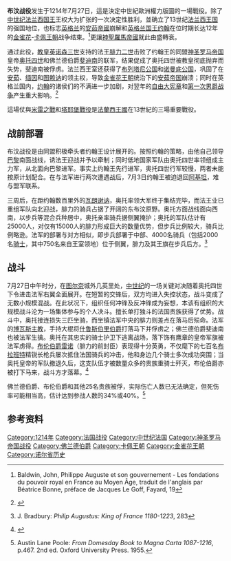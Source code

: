 {{noteTA|G1=法国地名}}
{{Infobox military conflict
|conflict=布汶战役
|image=[[File:Bataille_de_Bouvines_gagnee_par_Philippe_Auguste.jpg|300px]]
|caption=[[法国君主列表|法兰西国王]][[腓力二世_(法兰西)|腓力二世]]在布汶战场<br>（[[凡尔赛宫|凡尔赛宫]]{{le|战争画廊|Galerie des Batailles}}画作）
|partof= [[韦尔夫家族|韦尔夫]]-[[霍亨斯陶芬王朝|霍亨斯陶芬王朝]]战争和[[金雀花王朝|金雀花]]-[[卡佩王朝|卡佩王朝]]战争
|date=1214年7月27日
|place=[[布汶|布汶]]（位于今[[里尔|里尔]]和[[图尔奈|图尔奈]]两城之间，13世纪时属于法兰西王的封臣[[佛兰德伯国|佛兰德伯国]]领地）
|result=[[法兰西王国|法兰西王国]]胜利
|combatant1=[[image:Holy_Roman_Empire_Arms-single_head.svg|16px]] [[神聖羅馬帝國|神聖羅馬帝國]]<br>[[image:Blason_Nord-Pas-De-Calais.svg|16px]] [[佛兰德伯国|佛兰德伯国]]<br>[[image:Royal_Arms_of_England_(1198-1340).svg|16px]] [[英格兰王国|英格兰王国]]<br>[[image:Blason_Lorraine.svg|16px]] [[布伦伯国|布伦伯国]]<br>[[image:Coat_of_arms_of_Brabant.svg|16px]][[布拉班特公國|布拉班特公國]] <br>[[image:Arms_of_Geoffrey_of_Anjou.svg|16px]][[什鲁斯伯里伯国|什鲁斯伯里伯国]]
|combatant2=[[image:France_Ancient.svg|16px]] [[中世纪的法国|法兰西王国]]
|commander1=[[image:Holy_Roman_Empire_Arms-single_head.svg|16px]] [[奥托四世_(神圣罗马帝国)|神圣罗马帝国皇帝奥托四世]]<br>[[image:Arms_of_Geoffrey_of_Anjou.svg|16px]] [[朗格斯佩的威廉，第三代什鲁斯伯里伯爵|什鲁斯伯里伯爵朗格斯佩的威廉]]（投降）<br>[[image:Blason_Lorraine.svg|16px]] [[布伦的雷诺|布伦伯爵雷诺]]（投降）<br>[[image:Blason_Nord-Pas-De-Calais.svg|16px]] [[斐迪南，佛兰德伯爵|佛兰德伯爵斐迪南]]（投降）<br>[[image:Coat_of_arms_of_Brabant.svg|16px]] [[亨利一世_(布拉班特)|布拉班特公爵亨利一世]]|commander2=[[image:France_Ancient.svg|16px]] [[腓力二世_(法兰西)|法兰西国王腓力二世]]<br> [[image:Blason_Comtes_de_Dreux.svg|16px]] [[德伊勒的罗伯特|德伊勒伯爵罗伯特]]<br>[[image:France_Ancient.svg|16px]] [[德伊勒的菲利普|博瓦斯主教]]<br>[[image:Blason_Ducs_Bourgogne_(ancien).svg|16px]] [[勃艮第公爵|勃艮第公爵]]
|strength1=25,000<ref name="Army">{{en}}See [http://xenophongroup.com/montjoie/bouvines.htm#analysis xenophongroup - Bouvines] {{Wayback|url=http://xenophongroup.com/montjoie/bouvines.htm#analysis |date=20170711142836 }}</ref>
|strength2=15,000<ref name = "Army"/>
*11,000步兵<ref name = "Army"/>
*2,000骑士和2000普通骑兵<ref name = "Army"/>
|casualties1=~1,000人阵亡<ref name = "Army"/><br/>~9,000人被俘<ref name = "Army"/>
----
*169名騎士死亡
* 131名騎士被俘
* 大量士兵死亡
|casualties2=輕微
----
*2名騎士死亡
* 少量步兵死亡

}}

'''布汶战役'''发生于1214年7月27日，這是決定中世紀歐洲權力版圖的一場戰役。除了[[中世纪的法国|中世纪法兰西]][[法国君主列表|国王]]王权大为扩张的一次决定性胜利，並确立了13世纪[[法兰西王国|法兰西王国]]的强国地位，也标志[[英格兰|英格兰]]的[[安茹帝國|安茹帝國]]崩解和[[英格蘭君主列表|英格兰国王]][[约翰_(英格兰国王)|约翰]]在位时期长达12年的[[金雀花王朝|金雀花]]-[[卡佩王朝|卡佩王朝]]战争结束。<ref name=FL2>{{en}}Baldwin, John, Philippe Auguste et son gouvernement - Les fondations du pouvoir royal en France au Moyen Âge, traduit de l'anglais par Béatrice Bonne, préface de Jacques Le Goff, Fayard, 19</ref>更讓[[神聖羅馬帝國|神聖羅馬帝國]]就此由盛轉衰。

通过此役，[[教宗|教皇]][[依諾增爵三世|英诺森三世]]支持的法王[[腓力二世_(法兰西)|腓力二世]]击败了约翰王的同盟[[神圣罗马帝国|神圣罗马帝国]]皇帝[[奥托四世_(神圣罗马帝国)|奥托四世]]和佛兰德伯爵[[斐迪南，佛兰德伯爵|斐迪南]]的联军，结果促成了奥托四世被教皇彻底抛弃而失势，斐迪南被俘虏。法兰西王室还获得了[[布列塔尼统治者列表|布列塔尼公国]]和[[诺曼底公国|诺曼底公国]]，巩固了在[[安茹|安茹]]、[[缅因|缅因]]和[[图赖讷|图赖讷]]的领主权，导致[[金雀花王朝|金雀花王朝]]统治下的[[安茹帝国|安茹帝国]]崩溃；同时在英格兰国内，[[约翰_(英格兰国王)|约翰]]的诸侯们的不满进一步加剧，对翌年的[[大憲章|自由大宪章]]和[[第一次男爵战争|第一次男爵战争]]产生重大影响。<ref>{{en}}{{cite web
|url=http://xenophongroup.com/montjoie/bouvines.htm
|accessdate=2008-09-29
|title=The 'War' of Bouvines (1202-1214)
|archive-date=2017-07-11
|archive-url=https://web.archive.org/web/20170711142836/http://xenophongroup.com/montjoie/bouvines.htm
|dead-url=no
}}</ref>

這場仗與[[米雷之戰|米雷之戰]]和[[塔耶堡戰役|塔耶堡戰役]]是[[法蘭西王國|法蘭西王國]]在13世紀的三場重要戰役。

==战前部署==
布汶战役是由同盟积极牵头者约翰王设计展开的。按照约翰的策略，由他自己领导[[巴黎|巴黎]]南面战线，诱法王迎战并予以牵制；同时低地国家军队由奥托四世率领组成主力军，从北面向巴黎进军。事实上约翰王先行进军，奥托四世行军较慢，两者未能按原计划配合。在与法军进行两次遭遇战后，7月3日约翰王被迫退回[[阿基坦|阿基坦]]，难与盟军联系。

三周后，在距约翰数百里外的[[瓦朗谢讷|瓦朗谢讷]]，奥托率领大军终于集结完毕，而法王业已重组军队向北迎战，腓力的骑兵占据了开阔的东布汶原野。奥托方面战线面向西南，以步兵等混合兵种居中，奥托亲率骑兵据侧翼掩护；奥托的军队估计有25000人，对仅有15000人的腓力形成巨大的数量优势，但步兵比例较大，骑兵比例略逊。法军的部署与对方相似，即步兵部署于中部、4000名骑兵（包括2000名[[骑士|骑士]]，其中750名来自王室领地）位于侧翼，腓力及其王旗在步兵后方。<ref name="Bradbury283">{{en}}J. Bradbury: ''Philip Augustus: King of France 1180-1223'', 283</ref>

==战斗==
7月27日中午时分，在[[图尔奈|图尔奈]]城外几英里处，[[中世纪|中世纪]]的一场关键对决随着奥托四世下令进击法军右翼全面展开。在短暂的交锋后，双方均进入失控状态，战斗变成了无数小规模混战。在此状况下，组织任何冲锋及反冲锋成为妄想，本该有组织的大规模战斗沦为一场集体参与的个人决斗。擅长单打独斗的法国贵族获得了优势。战斗中，奥托接连损失三匹坐骑，而坐镇法军中央的腓力则差点在落马后殒命。法军的[[德伊勒的菲利普|博瓦斯主教]]，手持大棍将[[什鲁斯伯里伯爵|什鲁斯伯里伯爵]]打落马下并俘虏之；佛兰德伯爵斐迪南也被法军生擒。奥托在其忠实的骑士护卫下逃离战场，落下饰有鹰章的皇帝军旗被法军虏得。[[布伦的雷诺|布伦伯爵雷诺]]（腓力的前封臣）表现得十分英勇，不仅麾下的七百名[[布拉班特公国|布拉班特]]精锐长枪兵屡次抵住法国骑兵的冲击，他和身边几个骑士多次成功突围；当奥托皇帝的军队撤退久后，这支队伍才被数量众多的贵族重骑士歼灭，布伦伯爵亦被打下马来，战斗方才落幕。<ref name="VC">{{en}}{{cite book |last= V.C. Alexander|first= Michael |coauthors= |title= ''Three Crises Early English History'' |publisher= University Press of American |year= 1998 |month=  |isbn= 978-7-301-13136-7 }}</ref>

佛兰德伯爵、布伦伯爵和其他25名贵族被俘，实际伤亡人数已无法确定，但死伤率可能相当高，估计达到参战人数的34%或40%。<ref>{{en}}Austin Lane Poole: '' From Domesday Book to Magna Carta 1087-1216'', p.467. 2nd ed. Oxford University Press. 1955.</ref>

==参考资料==
{{reflist}}

[[Category:1214年|Category:1214年]]
[[Category:法国战役|Category:法国战役]]
[[Category:中世纪法国|Category:中世纪法国]]
[[Category:神圣罗马帝国战役|Category:神圣罗马帝国战役]]
[[Category:佛兰德伯爵|Category:佛兰德伯爵]]
[[Category:卡佩王朝|Category:卡佩王朝]]
[[Category:金雀花王朝|Category:金雀花王朝]]
[[Category:诺尔省历史|Category:诺尔省历史]]